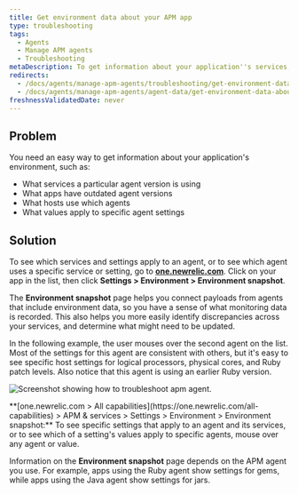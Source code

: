 ```yaml
---
title: Get environment data about your APM app
type: troubleshooting
tags:
  - Agents
  - Manage APM agents
  - Troubleshooting
metaDescription: To get information about your application''s services, agent versions, and other settings, use APM's Environment snapshot page.
redirects:
  - /docs/agents/manage-apm-agents/troubleshooting/get-environment-data-about-your-apm-app
  - /docs/agents/manage-apm-agents/agent-data/get-environment-data-about-your-apm-app
freshnessValidatedDate: never
---
```



## Problem

You need an easy way to get information about your application's environment, such as:

* What services a particular agent version is using
* What apps have outdated agent versions
* What hosts use which agents
* What values apply to specific agent settings

## Solution

To see which services and settings apply to an agent, or to see which agent uses a specific service or setting, go to <DNT>**[one.newrelic.com](https://one.newrelic.com/all-capabilities)**</DNT>. Click on your app in the list, then click <DNT>**Settings > Environment > Environment snapshot**</DNT>.

The <DNT>**Environment snapshot**</DNT> page helps you connect payloads from agents that include environment data, so you have a sense of what monitoring data is recorded. This also helps you more easily identify discrepancies across your services, and determine what might need to be updated.

In the following example, the user mouses over the second agent on the list. Most of the settings for this agent are consistent with others, but it's easy to see specific host settings for logical processors, physical cores, and Ruby patch levels. Also notice that this agent is using an earlier Ruby version.

<img
  title="troubleshooting-apm-environment.png"
  alt="Screenshot showing how to troubleshoot apm agent."
  src={apmEnvironmentUI}
/>

<figcaption>
  <DNT>**[one.newrelic.com > All capabilities](https://one.newrelic.com/all-capabilities) > APM & services > Settings > Environment > Environment snapshot:**</DNT> To see specific settings that apply to an agent and its services, or to see which of a setting's values apply to specific agents, mouse over any agent or value.
</figcaption>

Information on the <DNT>**Environment snapshot**</DNT> page depends on the APM agent you use. For example, apps using the Ruby agent show settings for gems, while apps using the Java agent show settings for jars.
